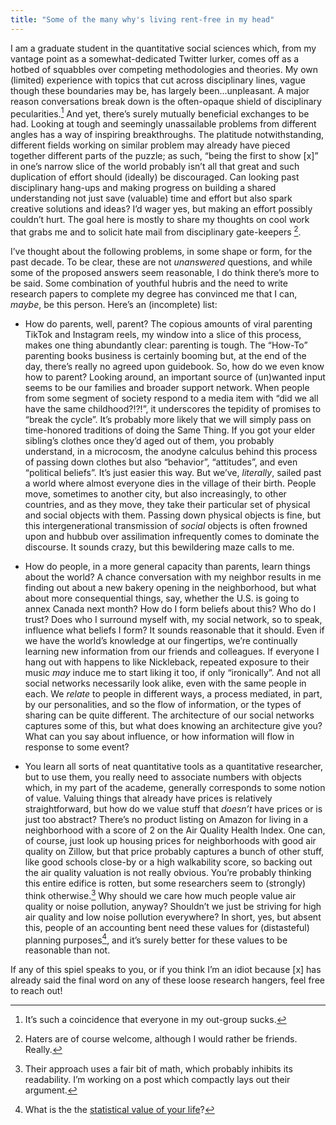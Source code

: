 ```yaml
---
title: "Some of the many why's living rent-free in my head"
---
```


I am a graduate student in the quantitative social sciences which, from my vantage point as a somewhat-dedicated Twitter lurker, comes off as a hotbed of squabbles over competing methodologies and theories. My own (limited) experience with topics that cut across disciplinary lines, vague though these boundaries may be, has largely been...unpleasant. A major reason conversations break down is the often-opaque shield of disciplinary pecularities.^[It's such a coincidence that everyone in my out-group sucks.] And yet, there's surely mutually beneficial exchanges to be had. Looking at tough and seemingly unassailable problems from different angles has a way of inspiring breakthroughs. The platitude notwithstanding, different fields working on similar problem may already have pieced together different parts of the puzzle; as such, "being the first to show [x]" in one's narrow slice of the world probably isn't all that great and such duplication of effort should (ideally) be discouraged. Can looking past disciplinary hang-ups and making progress on building a shared understanding not just save (valuable) time and effort but also spark creative solutions and ideas? I'd wager yes, but making an effort possibly couldn't hurt. The goal here is mostly to share my thoughts on cool work that grabs me and to solicit hate mail from disciplinary gate-keepers ^[Haters are of course welcome, although I would rather be friends. Really.]. 

I've thought about the following problems, in some shape or form, for the past decade. To be clear, these are not _unanswered_ questions, and while some of the proposed answers seem reasonable, I do think there's more to be said. Some combination of youthful hubris and the need to write research papers to complete my degree has convinced me that I can, _maybe_, be this person. Here's an (incomplete) list:

* How do parents, well, parent? The copious amounts of viral parenting TikTok and Instagram reels, my window into a slice of this process, makes one thing abundantly clear: parenting is tough. The "How-To" parenting books business is certainly booming but, at the end of the day, there's really no agreed upon guidebook. So, how do we even know how to parent? Looking around, an important source of (un)wanted input seems to be our families and broader support network. When people from some segment of society respond to a media item with "did we all have the same childhood?!?!", it underscores the tepidity of promises to "break the cycle". It's probably more likely that we will simply pass on time-honored traditions of doing the Same Thing. If you got your elder sibling's clothes once they'd aged out of them, you probably understand, in a microcosm, the anodyne calculus behind this process of passing down clothes but also "behavior", "attitudes", and even "political beliefs". It's just easier this way. But we've, _literally_, sailed past a world where almost everyone dies in the village of their birth. People move, sometimes to another city, but also increasingly, to other countries, and as they move, they take their particular set of physical and social objects with them. Passing down physical objects is fine, but this intergenerational transmission of _social_ objects is often frowned upon and hubbub over assilimation infrequently comes to dominate the discourse. It sounds crazy, but this bewildering maze calls to me.

* How do people, in a more general capacity than parents, learn things about the world? A chance conversation with my neighbor results in me finding out about a new bakery opening in the neighborhood, but what about more consequential things, say, whether the U.S. is going to annex Canada next month? How do I form beliefs about this? Who do I trust? Does who I surround myself with, my social network, so to speak, influence what beliefs I form? It sounds reasonable that it should. Even if we have the world's knowledge at our fingertips, we're continually learning new information from our friends and colleagues. If everyone I hang out with happens to like Nickleback, repeated exposure to their music _may_ induce me to start liking it too, if only "ironically". And not all social networks necessarily look alike, even with the same people in each. We _relate_ to people in different ways, a process mediated, in part, by our personalities, and so the flow of information, or the types of sharing can be quite different. The architecture of our social networks captures some of this, but what does knowing an architecture give you? What can you say about influence, or how information will flow in response to some event?

* You learn all sorts of neat quantitative tools as a quantitative researcher, but to use them, you really need to associate numbers with objects which, in my part of the academe, generally corresponds to some notion of value. Valuing things that already have prices is relatively straightforward, but how do we value stuff that _doesn't_ have prices or is just too abstract? There's no product listing on Amazon for living in a neighborhood with a score of 2 on the Air Quality Health Index. One can, of course, just look up housing prices for neighborhoods with good air quality on Zillow, but that price probably captures a bunch of other stuff, like good schools close-by or a high walkability score, so backing out the air quality valuation is not really obvious. You're probably thinking this entire edifice is rotten, but some researchers seem to (strongly) think otherwise.^[Their approach uses a fair bit of math, which probably inhibits its readability. I'm working on a post which compactly lays out their argument.] Why should we care how much people value air quality or noise pollution, anyway? Shouldn't we just be striving for high air quality and low noise pollution everywhere? In short, yes, but absent this, people of an accounting bent need these values for (distasteful) planning purposes^[What is the the [statistical value of your life](https://law.vanderbilt.edu/phd/faculty/w-kip-viscusi/368_Value_of_Statistical_Life_Oxford.pdf)?], and it's surely better for these values to be reasonable than not.

If any of this spiel speaks to you, or if you think I'm an idiot because [x] has already said the final word on any of these loose research hangers, feel free to reach out!